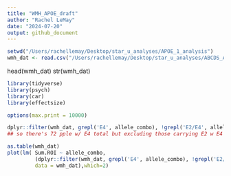 ```yaml
---
title: "WMH_APOE_draft"
author: "Rachel LeMay"
date: "2024-07-20"
output: github_document
---
```

```r
setwd("/Users/rachellemay/Desktop/star_u_analyses/APOE_1_analysis")
wmh_dat <- read.csv("/Users/rachellemay/Desktop/star_u_analyses/ABCDS_APOE_df.csv")

```

head(wmh_dat)
str(wmh_dat)

```r
library(tidyverse)
library(psych)
library(car)
library(effectsize)

options(max.print = 10000)
```


```r
dplyr::filter(wmh_dat, grepl('E4', allele_combo), !grepl('E2/E4', allele_combo), !grepl('E4/E2', allele_combo))
## so there's 72 pple w/ E4 total but excluding those carrying E2 w E4 bc that could confound results
```

```r
as.table(wmh_dat)
plot(lm( Sum.ROI ~ allele_combo,
         (dplyr::filter(wmh_dat, grepl('E4', allele_combo), !grepl('E2/E4', allele_combo), !grepl('E4/E2', allele_combo))),
         data = wmh_dat),which=2)
```

